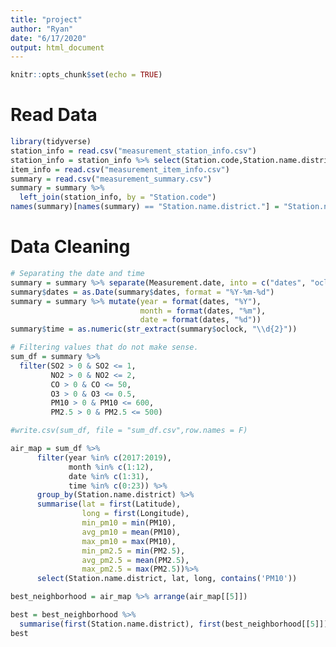 ```yaml
---
title: "project"
author: "Ryan"
date: "6/17/2020"
output: html_document
---
```



```r
knitr::opts_chunk$set(echo = TRUE)
```

# Read Data
```r
library(tidyverse)
station_info = read.csv("measurement_station_info.csv")
station_info = station_info %>% select(Station.code,Station.name.district.)
item_info = read.csv("measurement_item_info.csv")
summary = read.csv("measurement_summary.csv")
summary = summary %>% 
  left_join(station_info, by = "Station.code")
names(summary)[names(summary) == "Station.name.district."] = "Station.name.district"
```

# Data Cleaning
```r
# Separating the date and time
summary = summary %>% separate(Measurement.date, into = c("dates", "oclock"), sep = " ")
summary$dates = as.Date(summary$dates, format = "%Y-%m-%d")
summary = summary %>% mutate(year = format(dates, "%Y"), 
                             month = format(dates, "%m"), 
                             date = format(dates, "%d"))
summary$time = as.numeric(str_extract(summary$oclock, "\\d{2}"))

# Filtering values that do not make sense.
sum_df = summary %>% 
  filter(SO2 > 0 & SO2 <= 1, 
         NO2 > 0 & NO2 <= 2, 
         CO > 0 & CO <= 50, 
         O3 > 0 & O3 <= 0.5, 
         PM10 > 0 & PM10 <= 600, 
         PM2.5 > 0 & PM2.5 <= 500)

#write.csv(sum_df, file = "sum_df.csv",row.names = F)
```


```r
air_map = sum_df %>% 
      filter(year %in% c(2017:2019), 
             month %in% c(1:12),
             date %in% c(1:31),
             time %in% c(0:23)) %>% 
      group_by(Station.name.district) %>% 
      summarise(lat = first(Latitude), 
                long = first(Longitude),
                min_pm10 = min(PM10),
                avg_pm10 = mean(PM10),
                max_pm10 = max(PM10),
                min_pm2.5 = min(PM2.5),
                avg_pm2.5 = mean(PM2.5),
                max_pm2.5 = max(PM2.5))%>% 
      select(Station.name.district, lat, long, contains('PM10'))

best_neighborhood = air_map %>% arrange(air_map[[5]])

best = best_neighborhood %>%
  summarise(first(Station.name.district), first(best_neighborhood[[5]]))
best
```



